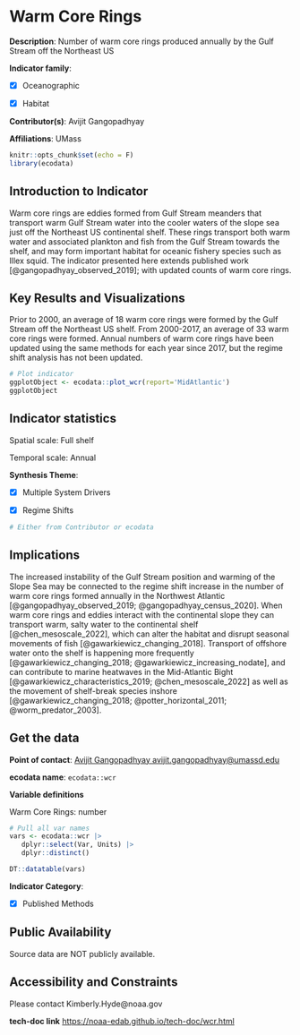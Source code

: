 # Warm Core Rings

**Description**: Number of warm core rings produced annually by the Gulf Stream off the Northeast US

**Indicator family**: 

- [X] Oceanographic
- [X] Habitat


**Contributor(s)**: Avijit Gangopadhyay

**Affiliations**: UMass

```{r echo=FALSE}
knitr::opts_chunk$set(echo = F)
library(ecodata)
```
## Introduction to Indicator
Warm core rings are eddies formed from Gulf Stream meanders that transport warm Gulf Stream water into the cooler waters of the slope sea just off the Northeast US continental shelf. These rings transport both warm water and associated plankton and fish from the Gulf Stream towards the shelf, and may form important habitat for oceanic fishery species such as Illex squid. The indicator presented here extends published work [@gangopadhyay_observed_2019]; with updated counts of warm core rings.

## Key Results and Visualizations
Prior to 2000, an average of 18 warm core rings were formed by the Gulf Stream off the Northeast US shelf. From 2000-2017, an average of 33 warm core rings were formed. Annual numbers of warm core rings have been updated using the same methods for each year since 2017, but the regime shift analysis has not been updated.

```{r plot_wcrMAB}
# Plot indicator
ggplotObject <- ecodata::plot_wcr(report='MidAtlantic')
ggplotObject
```


## Indicator statistics 
Spatial scale: Full shelf

Temporal scale: Annual

**Synthesis Theme**:

- [X] Multiple System Drivers
- [X] Regime Shifts


```{r autostats_wcr}
# Either from Contributor or ecodata
```

## Implications
The increased instability of the Gulf Stream position and warming of the Slope Sea may be connected to the regime shift increase in the number of warm core rings formed annually in the Northwest Atlantic [@gangopadhyay_observed_2019; @gangopadhyay_census_2020]. When warm core rings and eddies interact with the continental slope they can transport warm, salty water to the continental shelf [@chen_mesoscale_2022], which can alter the habitat and disrupt seasonal movements of fish [@gawarkiewicz_changing_2018]. Transport of offshore water onto the shelf is happening more frequently [@gawarkiewicz_changing_2018; @gawarkiewicz_increasing_nodate], and can contribute to marine heatwaves in the Mid-Atlantic Bight [@gawarkiewicz_characteristics_2019; @chen_mesoscale_2022] as well as the movement of shelf-break species inshore [@gawarkiewicz_changing_2018; @potter_horizontal_2011; @worm_predator_2003].

## Get the data

**Point of contact**: [Avijit Gangopadhyay avijit.gangopadhyay@umassd.edu](mailto:Avijit Gangopadhyay avijit.gangopadhyay@umassd.edu){.email}

**ecodata name**: `ecodata::wcr`

**Variable definitions**

Warm Core Rings: number

```{r vars_wcr}
# Pull all var names
vars <- ecodata::wcr |>
   dplyr::select(Var, Units) |>
   dplyr::distinct()

DT::datatable(vars)
```
**Indicator Category**:

- [X] Published Methods


## Public Availability

Source data are NOT publicly available.

## Accessibility and Constraints

Please contact Kimberly.Hyde@noaa.gov

**tech-doc link**
<https://noaa-edab.github.io/tech-doc/wcr.html>

